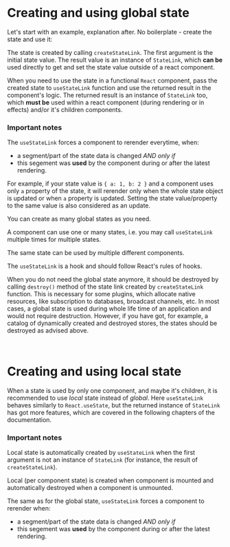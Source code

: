 

<Meta title="Introduction / Getting Started" id="getting-started" />

<Story name="Global state" ><br /></Story>

# Creating and using global state

Let's start with an example, explanation after. No boilerplate - create the state and use it:

<PreviewSample example="global-getting-started" />

The state is created by calling `createStateLink`. The first argument is the initial state value.
The result value is an instance of `StateLink`,
which **can be** used directly to get and set the state value outside of a react component.

When you need to use the state in a functional `React` component,
pass the created state to `useStateLink` function
and use the returned result in the component's logic.
The returned result is an instance of `StateLink` too,
which **must be** used within a react component (during rendering
or in effects) and/or it's children components.

### Important notes

The `useStateLink` forces a component to rerender everytime, when:
* a segment/part of the state data is changed *AND only if*
* this segement was **used** by the component during or after the latest rendering.

For example, if your state value is `{ a: 1, b: 2 }` and
a component uses only `a` property of the state, it will rerender
only when the whole state object is updated or when `a` property is updated.
Setting the state value/property to the same value is also considered as an update.

You can create as many global states as you need.

A component can use one or many states,
i.e. you may call `useStateLink` multiple times for multiple states.

The same state can be used by multiple different components.

The `useStateLink` is a hook and should follow React's rules of hooks.

When you do not need the global state anymore, it should be destroyed by calling
`destroy()` method of the state link created by `createStateLink` function.
This is necessary for some plugins, which allocate native resources, like subscription to databases, broadcast channels, etc.
In most cases, a global state is used during whole life time of an application and would not require
destruction. However, if you have got, for example, a catalog of dynamically created and
destroyed stores, the states should be destroyed as advised above.

<Story name="Local state" ><br /></Story>

# Creating and using local state

When a state is used by only one component, and maybe it's children,
it is recommended to use *local* state instead of *global*.
Here `useStateLink` behaves similarly to `React.useState`, but the
returned instance of `StateLink` has got more features, which are covered in the following chapters
of the documentation.

<PreviewSample example="local-getting-started" />

### Important notes

Local state is automatically created by `useStateLink` when the first argument
is not an instance of `StateLink` (for instance, the result of `createStateLink`).

Local (per component state) is created when component is mounted
and automatically destroyed when a component is unmounted.

The same as for the global state, `useStateLink` forces a component to rerender when:
* a segment/part of the state data is changed *AND only if*
* this segement was **used** by the component during or after the latest rendering.

